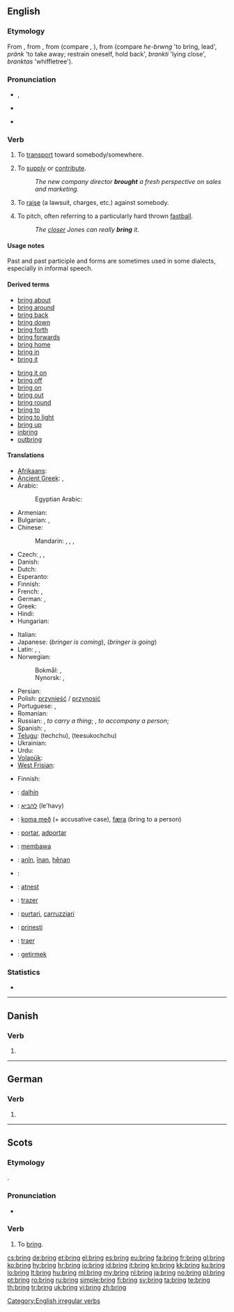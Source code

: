 ==English==

===Etymology===
From {{etyl|enm}} {{term|bringen|lang=enm}}, from {{etyl|ang}} {{term|bringan||to bring, lead, bring forth, carry, adduce, produce, present, offer|lang=ang}}, from {{proto|Germanic|bringanan|to bring|lang=en}} (compare {{etyl|nl|-}} {{term|brengen}}, {{etyl|de|-}} {{term|bringen}}), from {{proto|Indo-European|bhrenk}} (compare {{etyl|cy|-}} ''he-brwng'' 'to bring, lead', {{etyl|txb|-}} ''pränk'' 'to take away; restrain oneself, hold back', {{etyl|lv|-}} ''brankti'' 'lying close', {{etyl|lt|-}} ''branktas'' 'whiffletree').

===Pronunciation===
* {{IPA|/ˈbɹɪŋ/}}, {{SAMPA|/"brIN/}}
* {{audio|en-us-bring.ogg|Audio (US)}}
* {{audio|En-uk-to bring.ogg|Audio (UK)}}
*: {{rhymes|ɪŋ}}

===Verb===
{{en-verb|brings|bringing|brought|brought}}

# {{transitive}} To [[transport]] toward somebody/somewhere.
# {{transitive|figuratively}} To [[supply]] or [[contribute]].
#: ''The new company director '''brought''' a fresh perspective on sales and marketing.''
# {{transitive}} To [[raise]] (a lawsuit, charges, etc.) against somebody.
# {{baseball}} To pitch, often referring to a particularly hard thrown [[fastball]].
#: ''The [[closer]] Jones can really '''bring''' it.''

====Usage notes====
Past {{term|brang}} and past participle {{term|brung}} and {{term|broughten}} forms are sometimes used in some dialects, especially in informal speech.

====Derived terms====
{{rel-top|terms derived from "bring"}}
* [[bring about]]
* [[bring around]]
* [[bring back]]
* [[bring down]]
* [[bring forth]]
* [[bring forwards]]
* [[bring home]]
* [[bring in]]
* [[bring it]]
{{rel-mid}}
* [[bring it on]]
* [[bring off]]
* [[bring on]]
* [[bring out]]
* [[bring round]]
* [[bring to]]
* [[bring to light]]
* [[bring up]]
* [[inbring]]
* [[outbring]]
{{rel-bottom}}

====Translations====
{{trans-top|to transport toward somebody/somewhere}}
* [[Afrikaans]]: {{t-|af|bring|xs=Afrikaans}}
* [[Ancient Greek]]: {{tø|grc|ἄγω|tr=agō|sc=polytonic}}, {{tø|grc|φέρω|tr=pherō|sc=polytonic}}
* Arabic: {{t|ar|احضر|alt=أَحْضَرَ|tr=aHDara}}
*: Egyptian Arabic: {{tø|arz|جاب|tr=gaab|sc=Arab|xs=Egyptian Arabic}}
* Armenian: {{t+|hy|բերել|tr=berel}}
* Bulgarian: {{t+|bg|донасям}},  {{t+|bg|довеждам}}
* Chinese:
*: Mandarin: {{t|zh|帶來|sc=Hani}}, {{t|zh|带来|tr=dàilái|sc=Hani}} {{qualifier|bringer is coming}}, {{t|zh|帶去|sc=Hani}}, {{t|zh|带去|tr=dàiqu|sc=Hani}} {{qualifier|bringer is going}}
* Czech: {{t-|cs|přinést}}, {{t-|cs|přivést}}, {{t-|cs|přivézt}}
* Danish: {{t+|da|bringe}}
* Dutch: {{t|nl|brengen}}
* Esperanto: {{t-|eo|alporti|xs=Esperanto}}
* Finnish: {{t+|fi|tuoda}}
* French: {{t+|fr|apporter}}, {{t+|fr|amener}}
* German: {{t+|de|bringen}}, {{t+|de|holen}}
* Greek: {{t+|el|φέρνω|tr=férno}}
* Hindi: {{t-|hi|लाना|tr=lānā|xs=Hindi}}
* Hungarian: {{t+|hu|hoz}}
{{trans-mid}}
* Italian: {{t+|it|portare}}
* Japanese: {{t|ja|持って来る|tr=motte-kuru}} (''bringer is coming''), {{t|ja|持って行く|tr=motte-iku}} (''bringer is going'')
* Latin: {{t+|la|addo|alt=addō}},  {{t+|la|adduco|alt=addūcō}},  {{t-|la|porto|alt=portō}}
* Norwegian:
*: Bokmål: {{t|nb|bringe}}, {{t|nb|ta med}}
*: Nynorsk: {{t|nn|bringe}}, {{t|nn|ta med}}
* Persian: {{t+|fa|آوردن|tr=âvardan|xs=Persian}}
* Polish: [[przynieść]] / [[przynosić]]
* Portuguese: {{t+|pt|trazer}},  {{t+|pt|levar}}
* Romanian: {{t+|ro|aduce}}
* Russian: {{t+|ru|приносить|tr=prinosít'}} {{impf}}, {{t+|ru|принести|tr=prin'estí}} {{pf.}} ''to carry a thing''; {{t|ru|приводить|tr=prvodít'}} {{impf}}, {{t+|ru|привести|tr=priv'estí}} {{pf.}} ''to accompany a person'';
* Spanish: {{t+|es|traer}},  {{t+|es|llevar}}
* [[Telugu]]: {{t|te|తెచ్చు}} (techchu), {{t|te|తీసుకొచ్చు}} (teesukochchu)
* Ukrainian: {{t|uk|приносити|tr=prynosýty|sc=Cyrl}}
* Urdu: {{t-|ur|لانا|tr=lānā|xs=Urdu}}
* [[Volapük]]: {{t|vo|blinön}}
* [[West Frisian]]: {{t-|fy|bringe|xs=West Frisian}}
{{trans-bottom}}

{{trans-top|baseball: to pitch}}
* Finnish: {{t+|fi|syöttää}}
{{trans-mid}}
{{trans-bottom}}

{{checktrans-top}}
* {{ttbc|fil}}: [[dalhín]]
* {{ttbc|he}}: [[להביא]] (le'havy)
* {{ttbc|is}}: [[koma með]] (+ accusative case), [[færa]] (bring to a person)
* {{ttbc|io}}: [[portar]], [[adportar]]
* {{ttbc|id}}: [[bawa|membawa]]
{{trans-mid}}
* {{ttbc|ku}}: [[anîn]], [[înan]], [[hênan]]
* {{ttbc|la}}: {{t+|la|fero|alt=ferō}}
* {{ttbc|lv}}: [[atnest]]
* {{ttbc|pt}}: [[trazer]]
* {{ttbc|scn}}: [[purtari]], [[carruzziari]]
* {{ttbc|sl}}: [[prinesti]]
* {{ttbc|es}}: [[traer]]
* {{ttbc|tr}}: [[getirmek]]
{{trans-bottom}}

===Statistics===
* {{rank|c.|strong|dead|399|bring|returned|seems|soul}}

[[Category:English irregular verbs]]

----

==Danish==

===Verb===
{{infl|da|verb form}}

# {{form of|imperative|bringe|lang=da}}

----

==German==

===Verb===
{{infl|de|verb form}}

# {{form of|The imperative of second-person singular|[[bringen]]}}

----

==Scots==

===Etymology===
{{etyl|ang|sco}} {{term|bringan|lang=ang}}.

===Pronunciation===
* {{IPA|/brɪŋ/|lang=sco}}

===Verb===
{{sco-verb|brings|bringin|brocht}}

# To [[#English|bring]].

[[cs:bring]]
[[de:bring]]
[[et:bring]]
[[el:bring]]
[[es:bring]]
[[eu:bring]]
[[fa:bring]]
[[fr:bring]]
[[gl:bring]]
[[ko:bring]]
[[hy:bring]]
[[hr:bring]]
[[io:bring]]
[[id:bring]]
[[it:bring]]
[[kn:bring]]
[[kk:bring]]
[[ku:bring]]
[[lo:bring]]
[[lt:bring]]
[[hu:bring]]
[[ml:bring]]
[[my:bring]]
[[nl:bring]]
[[ja:bring]]
[[no:bring]]
[[pl:bring]]
[[pt:bring]]
[[ro:bring]]
[[ru:bring]]
[[simple:bring]]
[[fi:bring]]
[[sv:bring]]
[[ta:bring]]
[[te:bring]]
[[th:bring]]
[[tr:bring]]
[[uk:bring]]
[[vi:bring]]
[[zh:bring]]